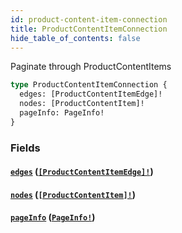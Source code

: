 ```yaml
---
id: product-content-item-connection
title: ProductContentItemConnection
hide_table_of_contents: false
---
```



Paginate through ProductContentItems

```graphql
type ProductContentItemConnection {
  edges: [ProductContentItemEdge]!
  nodes: [ProductContentItem]!
  pageInfo: PageInfo!
}
```


### Fields

#### [`edges`](#) ([`[ProductContentItemEdge]!`](/demand/api/graphql-admin/reference/objects/product-content-item-edge))




#### [`nodes`](#) ([`[ProductContentItem]!`](/demand/api/graphql-admin/reference/objects/product-content-item))




#### [`pageInfo`](#) ([`PageInfo!`](/demand/api/graphql-admin/reference/objects/page-info))






